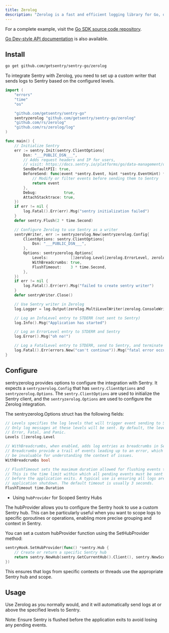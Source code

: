 ```yaml
---
title: Zerolog
description: "Zerolog is a fast and efficient logging library for Go, designed for structured logging. This guide demonstrates how to integrate Zerolog with Sentry."
---
```


For a complete example, visit the [Go SDK source code repository](https://github.com/getsentry/sentry-go/tree/master/_examples/zerolog).

[Go Dev-style API documentation](https://pkg.go.dev/github.com/getsentry/sentry-go/zerolog) is also available.

## Install

```bash
go get github.com/getsentry/sentry-go/zerolog
```

<Break />

<SignInNote />

To integrate Sentry with Zerolog, you need to set up a custom writer that sends logs to Sentry based on the configured levels.


```go
import (
	"errors"
	"time"
	"os"

	"github.com/getsentry/sentry-go"
	sentryzerolog "github.com/getsentry/sentry-go/zerolog"
	"github.com/rs/zerolog"
	"github.com/rs/zerolog/log"
)

func main() {
	// Initialize Sentry
	err := sentry.Init(sentry.ClientOptions{
		Dsn: "___PUBLIC_DSN___",
		// Adds request headers and IP for users,
		// visit: https://docs.sentry.io/platforms/go/data-management/data-collected/ for more info
		SendDefaultPII: true,
		BeforeSend: func(event *sentry.Event, hint *sentry.EventHint) *sentry.Event {
			// Modify or filter events before sending them to Sentry
			return event
		},
		Debug:            true,
		AttachStacktrace: true,
	})
	if err != nil {
		log.Fatal().Err(err).Msg("sentry initialization failed")
	}
	defer sentry.Flush(2 * time.Second)

	// Configure Zerolog to use Sentry as a writer
	sentryWriter, err := sentryzerolog.New(sentryzerolog.Config{
		ClientOptions: sentry.ClientOptions{
			Dsn: "___PUBLIC_DSN___",
		},
		Options: sentryzerolog.Options{
			Levels:          []zerolog.Level{zerolog.ErrorLevel, zerolog.FatalLevel, zerolog.PanicLevel},
			WithBreadcrumbs: true,
			FlushTimeout:    3 * time.Second,
		},
	})
	if err != nil {
		log.Fatal().Err(err).Msg("failed to create sentry writer")
	}
	defer sentryWriter.Close()

	// Use Sentry writer in Zerolog
	log.Logger = log.Output(zerolog.MultiLevelWriter(zerolog.ConsoleWriter{Out: os.Stderr}, sentryWriter))

	// Log an InfoLevel entry to STDERR (not sent to Sentry)
	log.Info().Msg("Application has started")

	// Log an ErrorLevel entry to STDERR and Sentry
	log.Error().Msg("oh no!")

	// Log a FatalLevel entry to STDERR, send to Sentry, and terminate the application
	log.Fatal().Err(errors.New("can't continue")).Msg("fatal error occurred")
}
```

## Configure

sentryzerolog provides options to configure the integration with Sentry. It expects a `sentryzerolog.Config` that has `sentry.ClientOptions` and `sentryzerolog.Options`. The `sentry.ClientOptions` are used to initialize the Sentry client, and the `sentryzerolog.Options` are used to configure the Zerolog integration.

The sentryzerolog.Options struct has the following fields:


```go
// Levels specifies the log levels that will trigger event sending to Sentry.
// Only log messages at these levels will be sent. By default, the levels are
// Error, Fatal, and Panic.
Levels []zerolog.Level

// WithBreadcrumbs, when enabled, adds log entries as breadcrumbs in Sentry.
// Breadcrumbs provide a trail of events leading up to an error, which can
// be invaluable for understanding the context of issues.
WithBreadcrumbs bool

// FlushTimeout sets the maximum duration allowed for flushing events to Sentry.
// This is the time limit within which all pending events must be sent to Sentry
// before the application exits. A typical use is ensuring all logs are sent before
// application shutdown. The default timeout is usually 3 seconds.
FlushTimeout time.Duration
```

- Using `hubProvider` for Scoped Sentry Hubs

The hubProvider allows you to configure the Sentry hook to use a custom Sentry hub. This can be particularly useful when you want to scope logs to specific goroutines or operations, enabling more precise grouping and context in Sentry.

You can set a custom hubProvider function using the SetHubProvider method:

```go
sentryHook.SetHubProvider(func() *sentry.Hub {
    // Create or return a specific Sentry hub
    return sentry.NewHub(sentry.GetCurrentHub().Client(), sentry.NewScope())
})
```

This ensures that logs from specific contexts or threads use the appropriate Sentry hub and scope.

## Usage

Use Zerolog as you normally would, and it will automatically send logs at or above the specified levels to Sentry.

Note: Ensure Sentry is flushed before the application exits to avoid losing any pending events.
